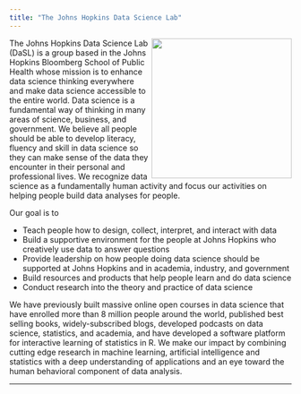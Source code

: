 ```yaml
---
title: "The Johns Hopkins Data Science Lab"
---
```




<img src="images/dasl.png" id="overview-image" width=250 height=250 align="right"/>

The Johns Hopkins Data Science Lab (DaSL) is a group based in the Johns Hopkins Bloomberg School of Public Health whose mission is to enhance data science thinking everywhere and make data science accessible to the entire world. Data science is a fundamental way of thinking in many areas of science, business, and government. We believe all people should be able to develop literacy, fluency and skill in data science so they can make sense of the data they encounter in their personal and professional lives. We recognize data science as a fundamentally human activity and focus our activities on helping people build data analyses for people. 

Our goal is to

* Teach people how to design, collect, interpret, and interact with data
* Build a supportive environment for the people at Johns Hopkins who creatively use data to answer questions
* Provide leadership on how people doing data science should be supported at Johns Hopkins and in academia, industry, and government
* Build resources and products that help people learn and do data science
* Conduct research into the theory and practice of data science 

We have previously built massive online open courses in data science that have enrolled more than 8 million people around the world, published best selling books, widely-subscribed blogs, developed podcasts on data science, statistics, and academia, and have developed a software platform for interactive learning of statistics in R. We make our impact by combining cutting edge research in machine learning, artificial intelligence and statistics with a deep understanding of applications and an eye toward the human behavioral component of data analysis. 


---











